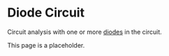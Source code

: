 # Diode Circuit

Circuit analysis with one or more [diodes](https://en.wikipedia.org/wiki/Diode) in the circuit.

This page is a placeholder.

<!--
ToDo for this chapter
- find SPICE equations for a diode
  - See: https://www.allaboutcircuits.com/textbook/semiconductors/chpt-3/spice-models/
  - https://www.diodes.com/products/discrete-semiconductors/diodes-and-rectifiers
  - https://ltwiki.org/LTspiceHelp/LTspiceHelp/D_Diode.htm
- find a diode circuit from text book
- replace diode element with equation

A diode is a two-terminal electronic component that acts like a **one-way valve for electric current**. It allows current to flow easily in one direction (called the "forward direction" or "forward bias") but severely restricts or blocks current from flowing in the opposite direction (the "reverse direction" or "reverse bias").

Here's a breakdown of key aspects of diodes:

* **Semiconductor Material:** Most modern diodes are made from semiconductor materials, primarily silicon, though others like germanium and gallium arsenide are also used. These materials are "doped" with impurities to create P-type (positive, with an excess of "holes" or electron vacancies) and N-type (negative, with an excess of free electrons) regions.
* **P-N Junction:** The core of a semiconductor diode is the "P-N junction," where these two types of semiconductor materials meet. This junction creates an internal electric field that dictates the diode's one-way behavior.
* **Anode and Cathode:** Diodes have two terminals:
    * **Anode (A):** The positive terminal. Current flows into the diode through the anode in the forward direction.
    * **Cathode (K):** The negative terminal. Current flows out of the diode through the cathode in the forward direction.
    * In schematic diagrams, the diode symbol is a triangle pointing towards a line. The triangle represents the anode, and the line represents the cathode. The arrow points in the direction of "conventional current flow" (from positive to negative).
* **Forward Bias:** When a positive voltage is applied to the anode and a negative voltage to the cathode, the diode is forward-biased. If the voltage exceeds a certain threshold (called the "forward voltage drop," typically around 0.7V for silicon diodes), the diode conducts current with very low resistance.
* **Reverse Bias:** When a negative voltage is applied to the anode and a positive voltage to the cathode, the diode is reverse-biased. In this state, the diode acts as an insulator, blocking current flow almost entirely (a very small "leakage current" might still flow). However, if the reverse voltage becomes too high, it can reach a "breakdown voltage" where the diode will conduct heavily in reverse, which can damage the diode if it's not designed for this (like a Zener diode).

**Key Functions and Applications of Diodes:**

* **Rectification:** This is one of the most common uses. Diodes convert alternating current (AC), which periodically reverses direction, into pulsating direct current (DC), which flows in only one direction. This is fundamental for power supplies in almost all electronic devices.
* **Voltage Regulation:** Zener diodes are specifically designed to operate in reverse breakdown and maintain a stable voltage across their terminals, making them useful for voltage regulation and overvoltage protection.
* **Signal Demodulation:** In radio receivers, diodes are used to extract audio signals from modulated radio waves.
* **Logic Gates:** Diodes can be used in simple logic circuits.
* **Light Emission:** Light-Emitting Diodes (LEDs) are a type of diode that produces light when current flows through them in the forward direction.
* **Light Detection:** Photodiodes produce an electrical current when they absorb light, used in sensors and solar cells.
* **Protection:** Diodes can protect circuits from reverse polarity or voltage spikes.

In essence, diodes are fundamental components in electronics that control the direction of electrical current, enabling a vast array of functionalities in modern technology.


The history of the diode is a fascinating journey that parallels the development of modern electronics, with two parallel paths emerging: the **thermionic (vacuum tube) diode** and the **solid-state (semiconductor) diode**. Both were developed around the same time in the early 20th century, though their origins can be traced back to earlier observations.

Here's a timeline of key developments:

**Early Observations and Principles:**

* **1873: Frederick Guthrie** discovered the basic principle of thermionic emission (the "Edison Effect" before Edison). He observed that a positively charged electroscope could be discharged by bringing a hot, grounded metal close to it, but not if the electroscope was negatively charged. This showed a one-way flow of current.
* **1874: Karl Ferdinand Braun** (German physicist) discovered the "unilateral conduction" across the contact between a metal and certain crystalline minerals (like galena). This was the first observation of the **semiconductor rectification effect** and laid the groundwork for solid-state diodes. He later patented the crystal rectifier in 1899.
* **1880: Thomas Edison** independently rediscovered thermionic emission while investigating why his light bulb filaments burned out at the positive end. He patented a device based on this "Edison Effect" in 1883, though he didn't see an immediate practical application for it.
* **1894: Jagadish Chandra Bose** (Indian scientist) was the first to use a crystal to detect radio waves, further developing the semiconductor rectification principle.

**The Birth of the Diode (Early 1900s):**

* **1903: Greenleaf Whittier Pickard** invented the silicon crystal detector.
* **1904: John Ambrose Fleming** (a former Edison employee and scientific advisor to Marconi) realized that the "Edison Effect" could be used as a radio detector. He patented the **first true thermionic diode**, known as the **Fleming valve**, in Britain. This was the first practical electronic device.
* **1906:** Pickard received a patent for his silicon crystal detector, leading to the widespread use of "cat's whisker" diodes in early crystal radios. These were named for the fine wire that touched the crystal to find a sensitive spot.
* **1919: William Henry Eccles** coined the term "**diode**" from the Greek roots *di* (meaning "two") and *ode* (short for "electrode").

**Development and Dominance of Vacuum Tubes (Early to Mid-20th Century):**

* For much of the early to mid-20th century, **vacuum tube diodes** (like the Fleming valve) were widely used in almost all electronics, including radios, televisions, and early computers. They offered more predictable operation than early semiconductor detectors.
* **Copper oxide and selenium rectifiers** were developed in the 1930s for power applications, marking a step forward in solid-state rectification for higher currents.

**The Rise of Semiconductor Diodes (Mid-20th Century onwards):**

* **World War II** spurred significant research into semiconductors for radar applications, as vacuum tubes couldn't operate at microwave frequencies. This led to a resurgence of interest in point-contact semiconductor diodes.
* **1940: Russell Ohl** (at Bell Labs) discovered the **P-N junction** and photovoltaic effects in silicon, a monumental breakthrough that laid the foundation for modern junction diodes, transistors, and solar cells.
* **1947:** The invention of the **point-contact transistor** by John Bardeen and Walter Brattain at Bell Labs, followed by William Shockley's work on the junction transistor, further ignited the semiconductor revolution. While not diodes themselves, these developments relied heavily on the understanding and manufacturing of semiconductor junctions.
* **1950s:** With the availability of high-purity germanium, inexpensive fixed-germanium diodes became mainstream, replacing troublesome "cat's whisker" detectors and gradually taking over from vacuum tubes in many applications.
* **Silicon diodes** eventually became the dominant type due to silicon's superior properties, including its higher temperature resistance.
* The development of various specialized diodes followed, including:
    * **Zener diodes** (discovered by Clarence Zener in 1934, practical applications developed later) for voltage regulation.
    * **Light-Emitting Diodes (LEDs)**: H. J. Round observed electroluminescence from silicon carbide in 1907, and Oleg Losiev made further observations in the 1920s. Modern LEDs began to emerge in the latter half of the 20th century.
    * **Schottky diodes** (based on Braun's early work on metal-semiconductor contacts, further developed in the 1940s) for high-speed switching.

Today, semiconductor diodes are ubiquitous, found in virtually every electronic device, from the smallest microchips to large power conversion systems. Their compact size, efficiency, and reliability have made them indispensable components in the modern world.

The term "anode" refers to an electrode of an electrical device. Its exact role and even its polarity (positive or negative) can depend on the type of device and whether it's sourcing or receiving energy. However, the most consistent definition across various fields is:

**The anode is the electrode where oxidation occurs, or, more broadly, the electrode through which conventional current (flow of positive charge) enters the device from an external circuit.**

Let's break that down:

* **Conventional Current vs. Electron Flow:** This is a crucial distinction.
    * **Conventional Current:** By convention, current is imagined as the flow of positive charges. So, conventional current *enters* the anode.
    * **Electron Flow:** Electrons are negatively charged. Therefore, electrons (the actual charge carriers in many circuits) flow *out* of the anode and into the external circuit.

* **Oxidation:** In chemistry and electrochemistry, oxidation is the process where a substance *loses electrons*. So, at the anode, electrons are released.

**Examples of Anodes in Different Devices:**

1.  **Diodes (Semiconductor Diodes):**
    * In a semiconductor diode, the anode is the **P-type material** and is considered the **positive terminal**.
    * When the diode is **forward-biased** (allowing current to flow), conventional current enters the diode through the anode. Electrons flow from the cathode (N-type) to the anode (P-type) *inside* the diode, and then out of the anode into the external circuit.

2.  **Batteries (Galvanic/Voltaic Cells - Discharging):**
    * When a battery is *discharging* (acting as a power source), the anode is the **negative terminal**.
    * Here, the chemical reaction at the anode involves oxidation, releasing electrons into the external circuit. So, electrons flow *out* of the anode, and conventional current flows *into* the anode. This is often the most confusing case for people.

3.  **Electrolytic Cells (Charging Batteries, Electroplating):**
    * In an electrolytic cell (where an external power source drives a non-spontaneous reaction, like charging a rechargeable battery or electroplating), the anode is the **positive terminal**.
    * Here, the external power source pulls electrons *from* the anode, causing oxidation to occur at its surface. Conventional current flows *into* the anode from the external source.

4.  **Vacuum Tubes (e.g., in older electronics):**
    * In a vacuum tube, the anode (also sometimes called the "plate") is the electrode that *collects electrons* emitted from the cathode.
    * It is typically maintained at a **positive voltage** relative to the cathode, attracting the negatively charged electrons. Conventional current flows into the anode.

**Mnemonic:** A common mnemonic to remember the fundamental chemical process is **"An Ox, Red Cat"**:
* **An**ode is where **Ox**idation occurs.
* **Red**uction occurs at the **Cat**hode.

In summary, while the polarity of an anode can vary depending on the device's function (source or load), its fundamental definition revolves around being the electrode where oxidation takes place and/or where conventional current enters the device.

In electronics, a **cathode** is one of the two main electrodes in a polarized electrical device (meaning it has a distinct positive and negative terminal). The definition can sometimes be confusing because its polarity (positive or negative) depends on whether the device is consuming power or generating it.

Here's the most consistent and widely accepted definition in electronics:

**The cathode is the electrode from which conventional current leaves a polarized electrical device.**

Let's break that down:

* **Electrode:** A conductor through which electric current enters or leaves a non-metallic medium (like an electrolyte in a battery, a vacuum in a vacuum tube, or a semiconductor in a diode).
* **Conventional Current:** By convention, current is defined as the direction in which *positive charges* would flow. This is opposite to the actual flow of *electrons*, which are negatively charged.
* **Polarized Electrical Device:** A device that has distinct positive and negative terminals and controls the direction of current flow. Examples include:
    * **Diodes:** In a diode, the cathode is the negative terminal, and conventional current flows *out* of it when the diode is forward-biased (allowing current to flow).
    * **Vacuum Tubes (e.g., Cathode Ray Tubes):** The cathode is the negative terminal that emits electrons into the vacuum. Conventional current then flows out of the tube via the anode.
    * **Electrolytic Cells (e.g., during electrolysis or battery charging):** The cathode is the negative terminal where reduction (gain of electrons) occurs, and conventional current leaves the cell.
    * **Batteries (when discharging/acting as a power source):** This is where it can get tricky. When a battery is discharging, the **positive terminal** is considered the cathode because conventional current leaves the battery from this terminal. Internally, positive ions move towards it, and reduction occurs.

**Key things to remember about the cathode:**

* **Electron Flow:** Electrons (negative charges) **enter** the cathode from the external circuit.
* **Conventional Current Flow:** Conventional current (positive charges) **leaves** the cathode and flows into the external circuit.
* **Reduction:** In electrochemical devices (like batteries or electrolytic cells), **reduction** (the gain of electrons) always occurs at the cathode.
* **Symbol in Diodes:** In the schematic symbol for a diode (a triangle pointing to a line), the line represents the cathode. The arrow of the triangle points in the direction of conventional current flow, meaning current flows *away* from the anode (the triangle part) and *towards* the cathode (the line part) when forward biased, and then *out* of the cathode.

While the "positive" or "negative" label of a cathode can change depending on the device's function (e.g., battery discharging vs. charging), the fundamental definition of where conventional current *leaves* the device remains consistent.

-->

